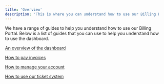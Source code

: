 ```yaml
---
title: 'Overview'
description: 'This is where you can understand how to use our Billing Portal.'
---
```


We have  a range of guides to help you understand how to use our Billing Portal. Below is a list of guides that you can use to help you understand how to use the dashboard.


[An overview of the dashboard](/clientarea/dashboard)

[How to pay invoices](/clientarea/invoices)

[How to manage your account](/clientarea/manage)

[How to use our ticket system](/clientarea/tickets)

